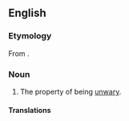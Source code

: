 ==English==

===Etymology===
From {{af|en|unwary|-ness}}.

===Noun===
{{en-noun|-|es}}

# The property of being [[unwary]].

====Translations====
{{trans-top|the property of being unwary}}
{{trans-mid}}
{{trans-bottom}}